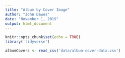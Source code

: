 ```yaml
---
title: "Album by Cover Image"
author: "John Dawes"
date: "November 1, 2019"
output: html_document
---
```


```r
knitr::opts_chunk$set(echo = TRUE)
library('tidyverse')
```



```r
albumCovers <- read_csv('data/album-cover-data.csv')
```
